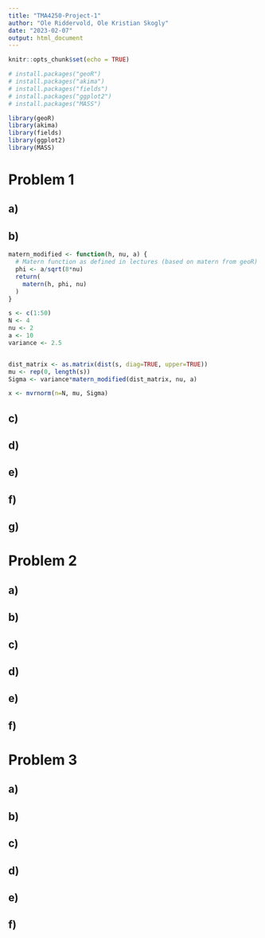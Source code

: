 ```yaml
---
title: "TMA4250-Project-1"
author: "Ole Riddervold, Ole Kristian Skogly"
date: "2023-02-07"
output: html_document
---
```


```r
knitr::opts_chunk$set(echo = TRUE)

# install.packages("geoR")
# install.packages("akima")
# install.packages("fields")
# install.packages("ggplot2")
# install.packages("MASS")

library(geoR)
library(akima)
library(fields)
library(ggplot2)
library(MASS)
```

# Problem 1

## a)

## b)
```r
matern_modified <- function(h, nu, a) {
  # Matern function as defined in lectures (based on matern from geoR)
  phi <- a/sqrt(8*nu)
  return(
    matern(h, phi, nu)
  )
}

s <- c(1:50)
N <- 4
nu <- 2
a <- 10
variance <- 2.5


dist_matrix <- as.matrix(dist(s, diag=TRUE, upper=TRUE))
mu <- rep(0, length(s))
Sigma <- variance*matern_modified(dist_matrix, nu, a)

x <- mvrnorm(n=N, mu, Sigma)
```

## c)

## d)

## e)

## f)

## g)


# Problem 2

## a)

## b)

## c)

## d)

## e)

## f)


# Problem 3

## a)

## b)

## c)

## d)

## e)

## f)